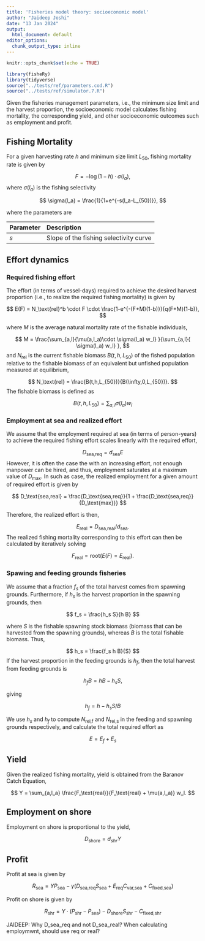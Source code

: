 ```yaml
---
title: 'Fisheries model theory: socioeconomic model'
author: "Jaideep Joshi"
date: "13 Jan 2024"
output:
  html_document: default
editor_options:
  chunk_output_type: inline
---
```


```r
knitr::opts_chunk$set(echo = TRUE)
```

```r
library(fisheRy)
library(tidyverse)
source("../tests/ref/parameters.cod.R")
source("../tests/ref/simulator.7.R")
```

Given the fisheries management parameters, i.e., the minimum size limit and the harvest proportion, the socioeconomic model calculates fishing mortality, the corresponding yield, and other socioeconomic outcomes such as employment and profit. 

## Fishing Mortality

For a given harvesting rate $h$ and minimum size limit $L_{50}$, fishing mortality rate is given by 

$$
F = -\log(1-h)\cdot \sigma(l_a),
$$
where $\sigma(l_a)$ is the fishing selectivity

$$
\sigma(l_a) = \frac{1}{1+e^{-s(l_a-L_{50})}},
$$

where the parameters are

Parameter          Description
------------------ ----------------------------------------------------
$s$                Slope of the fishing selectivity curve


## Effort dynamics

### Required fishing effort

The effort (in terms of vessel-days) required to achieve the desired harvest proportion (i.e., to realize the required fishing mortality) is given by

$$
E(F) = N_\text{rel}^b \cdot F \cdot \frac{1-e^{-(F+M)(1-b)}}{q(F+M)(1-b)},
$$

where $M$ is the average natural mortality rate of the fishable individuals,

$$
M = \frac{\sum_{a,l}{\mu(a,l_a)\cdot \sigma(l_a) w_l} }{\sum_{a,l}{ \sigma(l_a) w_l} },
$$
and $N_\text{rel}$ is the current fishable biomass $B(t,h,L_{50})$ of the fished population relative to the fishable biomass of an equivalent but unfished population measured at equilibrium,

$$
N_\text{rel} = \frac{B(t,h,L_{50})}{B(\infty,0,L_{50})}.
$$
The fishable biomass is defined as 

$$
B(t,h,L_{50}) = \sum_{a,l}{\sigma(l_a) w_l}
$$

### Employment at sea and realized effort

We assume that the employment required at sea (in terms of person-years) to achieve the required fishing effort scales linearly with the required effort,

$$
D_\text{sea,req} = d_\text{sea} E
$$
However, it is often the case the with an increasing effort, not enough manpower can be hired, and thus, employment saturates at a maximum value of $D_\text{max}$. In such as case, the realized employment for a given amount of required effort is given by

$$
D_\text{sea,real} = \frac{D_\text{sea,req}}{1 + \frac{D_\text{sea,req}}{D_\text{max}}}
$$

Therefore, the realized effort is then,

$$
E_\text{real} = D_\text{sea,real} / d_\text{sea}.
$$
The realized fishing mortality corresponding to this effort can then be calculated by iteratively solving

$$
F_\text{real} = \text{root}( E(F) = E_\text{real}).
$$

### Spawing and feeding grounds fisheries

We assume that a fraction $f_s$ of the total harvest comes from spawning grounds. Furthermore, if $h_s$ is the harvest proportion in the spawning grounds, then

$$
f_s = \frac{h_s S}{h B}
$$

where $S$ is the fishable spawning stock biomass (biomass that can be harvested from the spawning grounds), whereas $B$ is the total fishable biomass. Thus,

$$
h_s = \frac{f_s h B}{S}
$$
If the harvest proportion in the feeding grounds is $h_f$, then the total harvest from feeding grounds is 

$$
h_f B = h B - h_s S,
$$

giving 

$$
h_f = h- h_s S/B
$$

We use $h_s$ and $h_f$ to compute $N_\text{rel,f}$ and $N_\text{rel,s}$ in the feeding and spawning grounds respectively, and calculate the total required effort as 

$$
E = E_f + E_s
$$

## Yield

Given the realized fishing mortality, yield is obtained from the Baranov Catch Equation,

$$
Y = \sum_{a,l_a} \frac{F_\text{real}}{F_\text{real} + \mu(a,l_a)} w_l.
$$

## Employment on shore

Employment on shore is proportional to the yield,

$$
D_\text{shore} = d_{shr} Y
$$

## Profit

Profit at sea is given by

$$
R_\text{sea}= Y P_\text{sea} - \gamma (D_\text{sea,req}S_\text{sea} + E_\text{req}C_\text{var,sea} + C_\text{fixed,sea})
$$

Profit on shore is given by

$$
R_\text{shr}= Y\cdot(P_\text{shr}-P_\text{sea}) - D_\text{shore} S_\text{shr} -  C_\text{fixed,shr}
$$

JAIDEEP: Why D_sea_req and not D_sea_real? When calculating employmwnt, should use req or real?